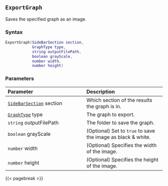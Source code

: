 ## `ExportGraph` {#batch-exportgraph}

Saves\index{graphs!exporting} the specified graph as an image\index{images!saving graphs as}.

### Syntax {-}

``` .lua
ExportGraph(SideBarSection section,
            GraphType type,
            string outputFilePath,
            boolean grayScale,
            number width,
            number height)
```

### Parameters {-}

**Parameter** | **Description**
| :-- | :-- |
| [`SideBarSection`](#sidebarsection) section | Which section of the results the graph is in. |
| [`GraphType`](#graphtype) type | The graph to export. |
| `string` outputFilePath | The folder to save the graph. |
| `boolean` grayScale | (Optional) Set to `true` to save the image as black &amp; white. |
| `number` width | (Optional) Specifies the width of the image. |
| `number` height | (Optional) Specifies the height of the image. |

{{< pagebreak >}}